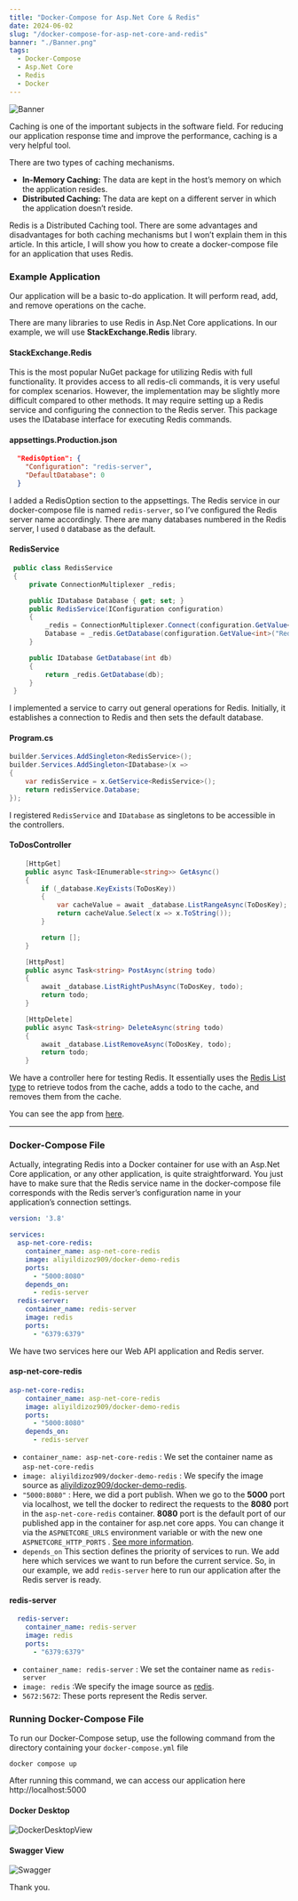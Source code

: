 ```yaml
---
title: "Docker-Compose for Asp.Net Core & Redis"
date: 2024-06-02
slug: "/docker-compose-for-asp-net-core-and-redis"
banner: "./Banner.png"
tags:
  - Docker-Compose
  - Asp.Net Core
  - Redis
  - Docker
---
```


![Banner](./Banner.png)

Caching is one of the important subjects in the software field. For reducing our application response time and improve the performance, caching is a very helpful tool.

There are two types of caching mechanisms.

* **In-Memory Caching:** The data are kept in the host’s memory on which the application resides.
* **Distributed Caching:** The data are kept on a different server in which the application doesn’t reside.

Redis is a Distributed Caching tool. There are some advantages and disadvantages for both caching mechanisms but I won’t explain them in this article. In this article, I will show you how to create a docker-compose file for an application that uses Redis.

### Example Application
Our application will be a basic to-do application. It will perform read, add, and remove operations on the cache.

There are many libraries to use Redis in Asp.Net Core applications. In our example, we will use **StackExchange.Redis** library.

#### StackExchange.Redis
This is the most popular NuGet package for utilizing Redis with full functionality. It provides access to all redis-cli commands, it is very useful for complex scenarios. However, the implementation may be slightly more difficult compared to other methods. It may require setting up a Redis service and configuring the connection to the Redis server. This package uses the IDatabase interface for executing Redis commands.

#### appsettings.Production.json

```json
  "RedisOption": {
    "Configuration": "redis-server",
    "DefaultDatabase": 0
  }
```

I added a RedisOption section to the appsettings. The Redis service in our docker-compose file is named `redis-server`, so I’ve configured the Redis server name accordingly. There are many databases numbered in the Redis server, I used `0` database as the default.

#### RedisService
```cs
 public class RedisService
 {
     private ConnectionMultiplexer _redis;

     public IDatabase Database { get; set; }
     public RedisService(IConfiguration configuration)
     {
         _redis = ConnectionMultiplexer.Connect(configuration.GetValue<string>("RedisOption:Configuration"));
         Database = _redis.GetDatabase(configuration.GetValue<int>("RedisOption:DefaultDatabase"));
     }

     public IDatabase GetDatabase(int db)
     {
         return _redis.GetDatabase(db);
     }
 }
```
I implemented a service to carry out general operations for Redis. Initially, it establishes a connection to Redis and then sets the default database.

#### Program.cs
```c#
builder.Services.AddSingleton<RedisService>();
builder.Services.AddSingleton<IDatabase>(x =>
{
    var redisService = x.GetService<RedisService>();
    return redisService.Database;
});
```
I registered `RedisService` and `IDatabase` as singletons to be accessible in the controllers.


#### ToDosController

```c#
    [HttpGet]
    public async Task<IEnumerable<string>> GetAsync()
    {
        if (_database.KeyExists(ToDosKey))
        {
            var cacheValue = await _database.ListRangeAsync(ToDosKey);
            return cacheValue.Select(x => x.ToString());
        }

        return [];
    }

    [HttpPost]
    public async Task<string> PostAsync(string todo)
    {
        await _database.ListRightPushAsync(ToDosKey, todo);
        return todo;
    }

    [HttpDelete]
    public async Task<string> DeleteAsync(string todo)
    {
        await _database.ListRemoveAsync(ToDosKey, todo);
        return todo;
    }
```
We have a controller here for testing Redis. It essentially uses the [Redis List type](https://redis.io/docs/latest/develop/data-types/lists/) to retrieve todos from the cache, adds a todo to the cache, and removes them from the cache.

You can see the app from [here](https://github.com/aliyildizoz/DockerDemo/tree/docker-compose-redis-demo).

---

### Docker-Compose File
Actually, integrating Redis into a Docker container for use with an Asp.Net Core application, or any other application, is quite straightforward. You just have to make sure that the Redis service name in the docker-compose file corresponds with the Redis server’s configuration name in your application’s connection settings.

```yaml withLineNumbers
version: '3.8'

services:
  asp-net-core-redis:
    container_name: asp-net-core-redis
    image: aliyildizoz909/docker-demo-redis
    ports:
      - "5000:8080"
    depends_on:
      - redis-server   
  redis-server:
    container_name: redis-server
    image: redis
    ports:
      - "6379:6379"
```

We have two services here our Web API application and Redis server.

#### asp-net-core-redis

```yaml
asp-net-core-redis:
    container_name: asp-net-core-redis
    image: aliyildizoz909/docker-demo-redis
    ports:
      - "5000:8080"
    depends_on:
      - redis-server   
```
* `container_name: asp-net-core-redis` : We set the container name as `asp-net-core-redis`
* `image: aliyildizoz909/docker-demo-redis` : We specify the image source as [aliyildizoz909/docker-demo-redis](https://hub.docker.com/r/aliyildizoz909/docker-demo-redis).
* `"5000:8080"` : Here, we did a port publish. When we go to the **5000** port via localhost, we tell the docker to redirect the requests to the **8080** port in the `asp-net-core-redis` container. **8080** port is the default port of our published app in the container for asp.net core apps. You can change it via the `ASPNETCORE_URLS` environment variable or with the new one `ASPNETCORE_HTTP_PORTS` . [See more information](https://learn.microsoft.com/en-us/dotnet/core/compatibility/containers/8.0/aspnet-port).
* `depends_on` This section defines the priority of services to run. We add here which services we want to run before the current service. So, in our example, we add `redis-server` here to run our application after the Redis server is ready.

#### redis-server

```yaml
  redis-server:
    container_name: redis-server
    image: redis
    ports:
      - "6379:6379"
```
* `container_name: redis-server` : We set the container name as `redis-server`
* `image: redis` :We specify the image source as [redis](https://hub.docker.com/_/redis).
* `5672:5672`: These ports represent the Redis server.

### Running Docker-Compose File
To run our Docker-Compose setup, use the following command from the directory containing your `docker-compose.yml` file
```
docker compose up
```
After running this command, we can access our application here http://localhost:5000

#### Docker Desktop
![DockerDesktopView](./DockerDesktopView.png)

#### Swagger View
![Swagger](./Swagger.png)

Thank you.